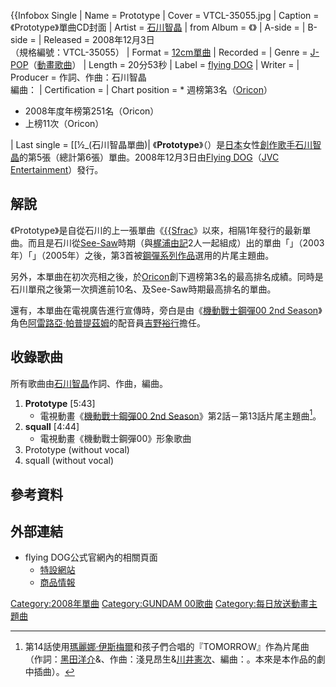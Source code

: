 {{noteTA|G1=Gundam00}}
{{Infobox Single 
| Name           = Prototype
| Cover          = VTCL-35055.jpg
| Caption        = 《Prototype》單曲CD封面
| Artist         = [[石川智晶|石川智晶]]
| from Album     = 《{{link-ja|沒有任何人能教我|誰も教えてくれなかったこと}}》
| A-side         = 
| B-side         = 
| Released       = 2008年12月3日<br />（規格編號：VTCL-35055）
| Format         = [[單曲|12cm單曲]]
| Recorded       = 
| Genre          = [[日本流行音樂|J-POP]]（[[動畫歌曲|動畫歌曲]]）
| Length         = 20分53秒
| Label          = [[flying_DOG|flying DOG]]
| Writer         = 
| Producer       = 作詞、作曲：石川智晶<br />編曲：{{lang|ja|{{link-ja|西田マサラ|西田マサラ}}}}
| Certification  = 
| Chart position = * 週榜第3名（[[Oricon公信榜|Oricon]]）
* 2008年度年榜第251名（Oricon）
* 上榜11次（Oricon）
| Last single    = [[½_(石川智晶單曲)|{{Sfrac]]<br />（2007年）
| This single    = '''Prototype'''<br />（2008年）
| Next single    = {{link-ja|First Pain|First Pain}}<br />（2009年）
| Misc           =
}}
《'''Prototype'''》（{{lang-ja|プロトタイプ}}）是[[日本|日本]]女性[[創作歌手|創作歌手]][[石川智晶|石川智晶]]的第5張（總計第6張）單曲。2008年12月3日由[[Flying_DOG|Flying DOG]]（[[勝利娛樂|JVC Entertainment]]）發行。

== 解說 ==
《Prototype》是自從石川的上一張單曲《[[½_(石川智晶單曲)|{{Sfrac]]》以來，相隔1年發行的最新單曲。而且是石川從[[See-Saw|See-Saw]]時期（與[[梶浦由記|梶浦由記]]2人一起組成）出的單曲「{{link-ja|我們曾如此親密的在一起|あんなに一緒だったのに}}」（2003年）「{{link-ja|你與我如此相似|君は僕に似ている}}」（2005年）之後，第3首被[[GUNDAM系列作品|鋼彈系列作品]]選用的片尾主題曲。

另外，本單曲在初次亮相之後，於[[Oricon公信榜|Oricon]]創下週榜第3名的最高排名成績。同時是石川單飛之後第一次擠進前10名、及See-Saw時期最高排名的單曲。

還有，本單曲在電視廣告進行宣傳時，旁白是由《[[機動戰士GUNDAM_00|機動戰士鋼彈00 2nd Season]]》角色[[機動戰士GUNDAM_00角色列表#阿雷路亞·帕普提茲姆|阿雷路亞·帕普提茲姆]]的配音員[[吉野裕行|吉野裕行]]擔任。

== 收錄歌曲 ==
所有歌曲由[[石川智晶|石川智晶]]作詞、作曲，{{lang|ja|{{link-ja|西田マサラ|西田マサラ}}}}編曲。
# '''Prototype''' [5:43]
#* 電視動畫《[[機動戰士GUNDAM_00|機動戰士鋼彈00 2nd Season]]》第2話－第13話片尾主題曲<ref>第14話使用[[恒松步|瑪麗娜·伊斯梅爾]]和孩子們合唱的『TOMORROW』作為片尾曲（作詞：[[黑田洋介|黑田洋介]]&{{lang|ja|[[savage_genius|ああ]]}}、作曲：淺見昂生&[[川井憲次|川井憲次]]、編曲：{{lang|ja|{{link-ja|西田マサラ|西田マサラ}}}}。本來是本作品的劇中插曲）。</ref>。
# '''squall''' [4:44]
#* 電視動畫《機動戰士鋼彈00》形象歌曲
# Prototype (without vocal)
# squall (without vocal)

== 參考資料 ==
<references />

== 外部連結 ==
* flying DOG公式官網內的相關頁面
** [http://www.jvcmusic.co.jp/chiaki/prototype/ 特設網站]{{Wayback|url=http://www.jvcmusic.co.jp/chiaki/prototype/ |date=20180513152910 }} {{ja icon}}
** [http://www.jvcmusic.co.jp/flyingdog/-/Discography/A009555/VTCL-35055.html 商品情報]{{Wayback|url=http://www.jvcmusic.co.jp/flyingdog/-/Discography/A009555/VTCL-35055.html |date=20180513152131 }} {{ja icon}}

{{石川智晶}}
{{機動戰士GUNDAM 00|樂曲}}
{{DEFAULTSORT:Prototype}}
[[Category:2008年單曲|Category:2008年單曲]]
[[Category:GUNDAM_00歌曲|Category:GUNDAM 00歌曲]]
[[Category:每日放送動畫主題曲|Category:每日放送動畫主題曲]]